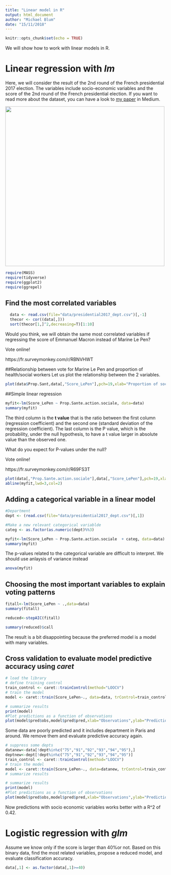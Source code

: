 ```yaml
---
title: "Linear model in R"
output: html_document
author: "Michael Blum"
date: "15/11/2018"
---
```


```r
knitr::opts_chunk$set(echo = TRUE)
```

We will show how to work with linear models in R. 

# Linear regression with *lm*

Here, we will consider the result of the 2nd round of the French presidential 2017 election. The variables include socio-economic variables and the score of the 2nd round of the French presidential election. If you want to read more about the dataset, you can have a look to [my paper](https://towardsdatascience.com/machine-learning-approaches-detect-outlier-values-that-do-not-follow-a-common-trend-detecting-cc0252f637bd) in Medium. 

<img src="https://cdn-images-1.medium.com/max/1600/1*XJWGTs_AGxv8Y_zAAWKOPg.jpeg" width = "500">

```r
require(MASS)
require(tidyverse)
require(ggplot2)
require(ggrepel)
```

## Find the most correlated variables
```r
  data <- read.csv(file="data/presidential2017_dept.csv")[,-1]
  thecor <- cor((data[,]))
  sort(thecor[1,]^2,decreasing=T)[1:10]
```

Would you think, we will obtain the same most correlated variables if regressing the score of Emmanuel Macron instead of Marine Le Pen?

Vote online!

https://fr.surveymonkey.com/r/RBNVHWT

##Relationship between vote for Marine Le Pen and proportion of health/social workers
Let us plot the relationship between the 2 variables.

```r
plot(data$Prop.Sant,data[,"Score_LePen"],pch=19,xlab="Proportion of social workers",ylab="Score of Le Pen")
```

##Simple linear regression

```r
myfit<-lm(Score_LePen ~ Prop.Sante.action.sociale, data=data)
summary(myfit)
```

The third column is the **t value** that is the ratio between the first column (regression coefficient) and the second one (standard deviation of the regression coefficient). The last column is the P value, which is the probability, under the null hypothesis, to have a t value larger in absolute value than the observed one.  

What do you expect for P-values under the null?

Vote online!

https://fr.surveymonkey.com/r/R69FS3T


```r
plot(data[,"Prop.Sante.action.sociale"],data[,"Score_LePen"],pch=19,xlab="Proportion of social workers",ylab="Score of Le Pen")
abline(myfit,lwd=3,col=2)
```

## Adding a categorical variable in a linear model
```r
#Department
dept <- (read.csv(file="data/presidential2017_dept.csv")[,1])

#Make a new relevant categorical variablde
categ <- as.factor(as.numeric(dept)%%3)

myfit<-lm(Score_LePen ~ Prop.Sante.action.sociale  + categ, data=data)
summary(myfit)
```

The p-values related to the categorical variable are difficult to interpret. We should use anlaysis of variance instead

```r
anova(myfit)
```

## Choosing the most important variables to explain voting patterns

```r
fitall<-lm(Score_LePen ~ .,data=data)
summary(fitall)

reduced<-stepAIC(fitall)
```

```r
summary(reduced)$call
```

The result is a bit disappointing because the preferred model is a model with many variables. 

## Cross validation to evaluate model predictive accuracy using *caret*

```r
# load the library
# define training control
train_control <- caret::trainControl(method="LOOCV")
# train the model
model <- caret::train(Score_LePen~., data=data, trControl=train_control, method="lm")
```

```r
# summarize results
print(model)
#Plot predictions as a function of observations
plot(model$pred$obs,model$pred$pred,xlab="Observations",ylab="Predictions")
```

Some data are poorly predicted and it includes department in Paris and around. We remove them and evaluate predictive accuracy again.

```r
# suppress some depts
datanew<-data[!dept%in%c("75","91","92","93","94","95"),]
deptnew<-dept[!dept%in%c("75","91","92","93","94","95")]
train_control <- caret::trainControl(method="LOOCV")
# train the model
model <- caret::train(Score_LePen~., data=datanew, trControl=train_control, method="lm")
# summarize results
```

```r
# summarize results
print(model)
#Plot predictions as a function of observations
plot(model$pred$obs,model$pred$pred,xlab="Observations",ylab="Predictions")
```

Now predictions with socio economic variables works better with a R^2 of 0.42.

# Logistic regression with *glm*

Assume we know only if the score is larger than $40\%$or not. Based on this binary data, find the most related variables, propose a reduced model, and evaluate classification accuracy.

```r
data[,1] <- as.factor(data[,1]>=40)
```